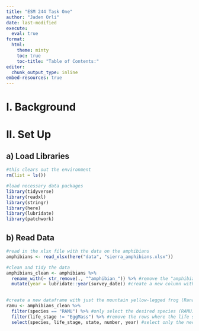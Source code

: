 ```yaml
---
title: "ESM 244 Task One"
author: "Jaden Orli"
date: last-modified
execute: 
  eval: true
format:
  html:
    theme: minty
    toc: true
    toc-title: "Table of Contents:"
editor:
  chunk_output_type: inline
embed-resources: true
---
```


# I. Background



# II. Set Up

## a) Load Libraries

```r
#this clears out the environment
rm(list = ls())

#load necessary data packages
library(tidyverse)
library(readxl)
library(stringr)
library(here)
library(lubridate)
library(patchwork)

```


## b) Read Data

```r
#read in the xlsx file with the data on the amphibians 
amphibians <- read_xlsx(here("data", "sierra_amphibians.xlsx"))

#clean and tidy the data
amphibians_clean <- amphibians %>%
  rename_with(~ str_remove(., "^amphibian_")) %>% #remove the "amphibian_" portion from the column headers
  mutate(year = lubridate::year(survey_date)) #create a new column with just the year
  
```



```r
#create a new dataframe with just the mountain yellow-legged frog (Rana muscosa)
ramu <- amphibians_clean %>%
  filter(species == "RAMU") %>% #only select the desired species (RAMU)
  filter(life_stage != "EggMass") %>% #remove the rows where the life stage is egg mass 
  select(species, life_stage, state, number, year) #select only the necessary columns 

```



